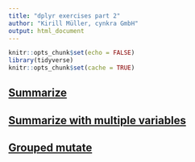 ```yaml
---
title: "dplyr exercises part 2"
author: "Kirill Müller, cynkra GmbH"
output: html_document
---
```


```r
knitr::opts_chunk$set(echo = FALSE)
library(tidyverse)
knitr::opts_chunk$set(cache = TRUE)
```

## [Summarize](summarize.html)

## [Summarize with multiple variables](summarize-mult.html)

## [Grouped mutate](window.html)
